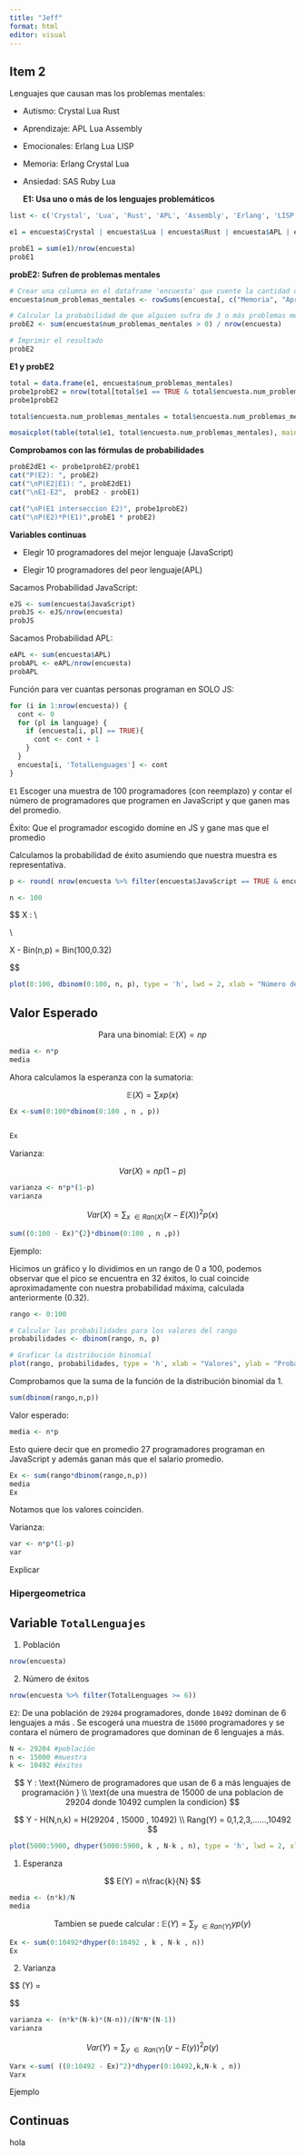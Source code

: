 ```yaml
---
title: "Jeff"
format: html
editor: visual
---
```


## Item 2

Lenguajes que causan mas los problemas mentales:

-   Autismo: Crystal Lua Rust

-   Aprendizaje: APL Lua Assembly

-   Emocionales: Erlang Lua LISP

-   Memoria: Erlang Crystal Lua

-   Ansiedad: SAS Ruby Lua

    **E1: Usa uno o más de los lenguajes problemáticos**

```r
list <- c('Crystal', 'Lua', 'Rust', 'APL', 'Assembly', 'Erlang', 'LISP', 'SAS')

e1 = encuesta$Crystal | encuesta$Lua | encuesta$Rust | encuesta$APL | encuesta$Assembly | encuesta$Erlang | encuesta$LISP | encuesta$SAS

probE1 = sum(e1)/nrow(encuesta)
probE1
```

**probE2: Sufren de problemas mentales**

```r
# Crear una columna en el dataframe 'encuesta' que cuente la cantidad de problemas mentales (valores TRUE)
encuesta$num_problemas_mentales <- rowSums(encuesta[, c("Memoria", "Aprendizaje", "Autismo", "Ansiedad", "Emocional")])

# Calcular la probabilidad de que alguien sufra de 3 o más problemas mentales
probE2 <- sum(encuesta$num_problemas_mentales > 0) / nrow(encuesta)

# Imprimir el resultado
probE2
```

**E1 y probE2**

```r
total = data.frame(e1, encuesta$num_problemas_mentales)
probe1probE2 = nrow(total[total$e1 == TRUE & total$encuesta.num_problemas_mentales > 0,])/nrow(total)
probe1probE2

total$encuesta.num_problemas_mentales = total$encuesta.num_problemas_mentales > 0

mosaicplot(table(total$e1, total$encuesta.num_problemas_mentales), main = "Problemas mentales y lenguajes problemáticos")
```

**Comprobamos con las fórmulas de probabilidades**

```r
probE2dE1 <- probe1probE2/probE1
cat("P(E2): ", probE2)
cat("\nP(E2|E1): ", probE2dE1)
cat("\nE1-E2",  probE2 - probE1)

cat("\nP(E1 interseccion E2)", probe1probE2)
cat("\nP(E2)*P(E1)",probE1 * probE2)
```

**Variables continuas**

-   Elegir 10 programadores del mejor lenguaje (JavaScript)

-   Elegir 10 programadores del peor lenguaje(APL)

Sacamos Probabilidad JavaScript:

```r
eJS <- sum(encuesta$JavaScript)
probJS <- eJS/nrow(encuesta)
probJS
```

Sacamos Probabilidad APL:

```r
eAPL <- sum(encuesta$APL)
probAPL <- eAPL/nrow(encuesta)
probAPL
```

Función para ver cuantas personas programan en SOLO JS:\

```r
for (i in 1:nrow(encuesta)) {
  cont <- 0
  for (pl in language) {
    if (encuesta[i, pl] == TRUE){
      cont <- cont + 1
    }
  }
  encuesta[i, 'TotalLenguages'] <- cont
}
```

`E1` Escoger una muestra de 100 programadores (con reemplazo) y contar el número de programadores que programen en JavaScript y que ganen mas del promedio.

Éxito: Que el programador escogido domine en JS y gane mas que el promedio

Calculamos la probabilidad de éxito asumiendo que nuestra muestra es representativa.

```r
p <- round( nrow(encuesta %>% filter(encuesta$JavaScript == TRUE & encuesta$Salary > promedio))/nrow(encuesta) ,2)

```

```r
n <- 100
```

\$\$ X : \text{Número de programadores que solo programen en JavaScript y ganan mas que el promedio en una muestra de 100 programadores} \\

\text{Rango(X) = 0 ,1 ,2 ,3 ,4 ,5 ,6 ,7 ........,100} \\

X - Bin(n,p) = Bin(100,0.32)

\$\$

```r
plot(0:100, dbinom(0:100, n, p), type = 'h', lwd = 2, xlab = "Número de éxitos", ylab = "Probabilidad", main = "Distribución Binomial")
```

## Valor Esperado

$$ 
\text{Para una binomial: }   \mathbb{E}(X) =  np 
$$

```r
media <- n*p
media
```

Ahora calculamos la esperanza con la sumatoria:

$$
\mathbb{E}(X) = \sum xp(x)
$$

```r
Ex <-sum(0:100*dbinom(0:100 , n , p))


Ex
```

Varianza:

$$
Var(X) = np(1-p)
$$

```r
varianza <- n*p*(1-p)
varianza
```

$$
Var(X) = \sum_{x \text{ } \in Ran(X)}(x-E(X))^{2}p(x)
$$

```r
sum((0:100 - Ex)^{2}*dbinom(0:100 , n ,p))
```

Ejemplo:

Hicimos un gráfico y lo dividimos en un rango de 0 a 100, podemos observar que el pico se encuentra en 32 éxitos, lo cual coincide aproximadamente con nuestra probabilidad máxima, calculada anteriormente (0.32).

```r
rango <- 0:100

# Calcular las probabilidades para los valores del rango
probabilidades <- dbinom(rango, n, p)

# Graficar la distribución binomial
plot(rango, probabilidades, type = 'h', xlab = "Valores", ylab = "Probabilidades", main = "Distribución Binomial")
```

Comprobamos que la suma de la función de la distribución binomial da 1.

```r
sum(dbinom(rango,n,p))
```

Valor esperado:

```r
media <- n*p
```

Esto quiere decir que en promedio 27 programadores programan en JavaScript y además ganan más que el salario promedio.

```r
Ex <- sum(rango*dbinom(rango,n,p))
media
Ex
```

Notamos que los valores coinciden.

Varianza:

```r
var <- n*p*(1-p)
var
```

Explicar

### Hipergeometrica

## Variable `TotalLenguajes`

1)  Población

```r
nrow(encuesta)
```

2)  Número de éxitos

```r
nrow(encuesta %>% filter(TotalLenguages >= 6))
```

`E2`: De una población de `29204` programadores, donde `10492` dominan de 6 lenguajes a más . Se escogerá una muestra de `15000` programadores y se contara el número de programadores que dominan de 6 lenguajes a más.

```r
N <- 29204 #población
n <- 15000 #muestra
k <- 10492 #éxitos
```

$$
Y : \text{Número de programadores que usan de 6 a más lenguajes de programación } \\
\text{de una muestra de 15000 de una poblacion de 29204 donde 10492 cumplen la condicion}
$$

$$
Y - H(N,n,k) = H(29204 , 15000 , 10492) \\
Rang(Y) = 0,1,2,3,......,10492
$$

```r
plot(5000:5900, dhyper(5000:5900, k , N-k , n), type = 'h', lwd = 2, xlab = "Número de éxitos", ylab = "Probabilidad", main = "Distribución Hipergeometrica")
```

1)  Esperanza

$$
   E(Y) = n\frac{k}{N}
$$

```r
media <- (n*k)/N
media
```

$$\text{Tambien se puede calcular : } \mathbb{E}(Y) = \sum_{y \text{ } \in \text{} Ran(Y) } yp(y) $$

```r
Ex <- sum(0:10492*dhyper(0:10492 , k , N-k , n))
Ex
```

2)  Varianza

\$\$ \text{Var}(Y) = \frac{n \cdot k \cdot (N - k) \cdot (N - n)}{N^2 \cdot (N - 1)}

\$\$

```r
varianza <- (n*k*(N-k)*(N-n))/(N*N*(N-1))
varianza
```

$$
Var(Y) = \sum_{y \text{ } \in \text{ } Ran(Y)}(y-E(y))^{2}p(y)
$$

```r
Varx <-sum( ((0:10492 - Ex)^2)*dhyper(0:10492,k,N-k , n))
Varx
```

Ejemplo

## Continuas

hola
